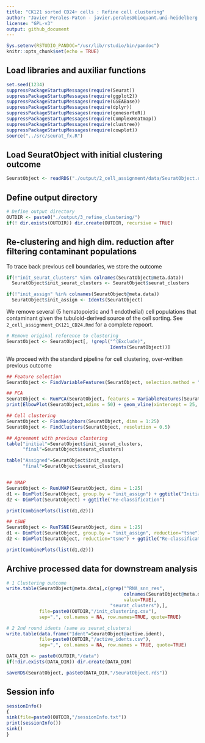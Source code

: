```yaml
---
title: "CK121 sorted CD24+ cells : Refine cell clustering"
author: "Javier Perales-Paton - javier.perales@bioquant.uni-heidelberg.de"
license: "GPL-v3"
output: github_document
---
```

  
```r
Sys.setenv(RSTUDIO_PANDOC="/usr/lib/rstudio/bin/pandoc")
knitr::opts_chunk$set(echo = TRUE)
```

## Load libraries and auxiliar functions
```r
set.seed(1234)
suppressPackageStartupMessages(require(Seurat))
suppressPackageStartupMessages(require(ggplot2))
suppressPackageStartupMessages(require(GSEABase))
suppressPackageStartupMessages(require(dplyr))
suppressPackageStartupMessages(require(genesorteR))
suppressPackageStartupMessages(require(ComplexHeatmap))
suppressPackageStartupMessages(require(clustree))
suppressPackageStartupMessages(require(cowplot))
source("../src/seurat_fx.R")
```

## Load SeuratObject with initial clustering outcome
```r
SeuratObject <- readRDS("./output/2_cell_assignment/data/SeuratObject.rds")
```
## Define output directory
```r
# Define output directory
OUTDIR <- paste0("./output/3_refine_clustering/")
if(! dir.exists(OUTDIR)) dir.create(OUTDIR, recursive = TRUE)
```

## Re-clustering and high dim. reduction after filtering contaminant populations

To trace back previous cell boundaries, we store the outcome
```r
if(!"init_seurat_clusters" %in% colnames(SeuratObject@meta.data))
  SeuratObject$init_seurat_clusters <- SeuratObject$seurat_clusters

if(!"init_assign" %in% colnames(SeuratObject@meta.data))
  SeuratObject$init_assign <- Idents(SeuratObject)
```

We remove several (5 hematopoietic and 1 endothelial) cell populations that contaminant given the tubuloid-derived source of the cell sorting. See 
`2_cell_assignment_CK121_CD24.Rmd` for a complete repoort.

```r
# Remove original reference to clustering
SeuratObject <- SeuratObject[, !grepl("^(Exclude)", 
                                      Idents(SeuratObject))]
```

We proceed with the standard pipeline for cell clustering, over-written previous outcome

```r
## Feature selection
SeuratObject <- FindVariableFeatures(SeuratObject, selection.method = "vst", nfeatures = 2000)

## PCA 
SeuratObject <- RunPCA(SeuratObject, features = VariableFeatures(SeuratObject), npcs = 50)
print(ElbowPlot(SeuratObject,ndims = 50) + geom_vline(xintercept = 25, col="red"))

## Cell clustering
SeuratObject <- FindNeighbors(SeuratObject, dims = 1:25)
SeuratObject <- FindClusters(SeuratObject, resolution = 0.5)

## Agreement with previous clustering
table("initial"=SeuratObject$init_seurat_clusters,
      "final"=SeuratObject$seurat_clusters)

table("Assigned"=SeuratObject$init_assign,
      "final"=SeuratObject$seurat_clusters)


## UMAP
SeuratObject <- RunUMAP(SeuratObject, dims = 1:25)
d1 <- DimPlot(SeuratObject, group.by = "init_assign") + ggtitle("Initial Cell assignment")
d2 <- DimPlot(SeuratObject) + ggtitle("Re-classification")

print(CombinePlots(list(d1,d2)))

## tSNE
SeuratObject <- RunTSNE(SeuratObject, dims = 1:25)
d1 <- DimPlot(SeuratObject, group.by = "init_assign", reduction="tsne") + ggtitle("Initial Cell assignment")
d2 <- DimPlot(SeuratObject, reduction="tsne") + ggtitle("Re-classification")

print(CombinePlots(list(d1,d2)))

```

## Archive processed data for downstream analysis
```r
# 1 Clustering outcome
write.table(SeuratObject@meta.data[,c(grep("^RNA_snn_res",
                                           colnames(SeuratObject@meta.data),
                                           value=TRUE),
                                      "seurat_clusters"),],
            file=paste0(OUTDIR,"/init_clustering.csv"),
            sep=",", col.names = NA, row.names=TRUE, quote=TRUE)

# 2 2nd round idents (same as seurat_clusters)
write.table(data.frame("Ident"=SeuratObject@active.ident),
            file=paste0(OUTDIR,"/active_idents.csv"),
            sep=",", col.names = NA, row.names = TRUE, quote=TRUE)
```

```r
DATA_DIR <- paste0(OUTDIR,"/data")
if(!dir.exists(DATA_DIR)) dir.create(DATA_DIR)
```

```r
saveRDS(SeuratObject, paste0(DATA_DIR,"/SeuratObject.rds"))
```                                                                                                                                                                                                         

## Session info

```r
sessionInfo()
{                                                                                                                                                                                                           
sink(file=paste0(OUTDIR,"/sessionInfo.txt"))
print(sessionInfo())
sink()
}
```
